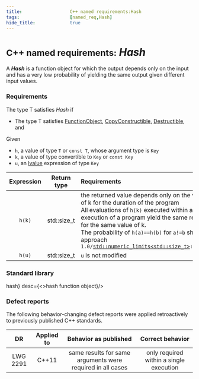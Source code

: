 ```yaml
---
title:                  C++ named requirements:Hash 
tags:                   [named_req,Hash]
hide_title:             true
---
```



# <Since v='cpp11'><small>C++ named requirements:</small> *Hash*</Since>
A ***Hash*** is a function object for which the output depends only on the input and has a very low probability of 
yielding the same output given different input values.

### Requirements
The type T satisfies *Hash* if

* The type T satisfies [FunctionObject](/docs/named_req/FunctionObject), [CopyConstructible](/docs/named_req/CopyConstructible), [Destructible](/docs/named_req/Destructible), and

Given

* `h`, a value of type `T` or `const T`, whose argument type is `Key`
* `k`, a value of type convertible to `Key` or `const Key`
* `u`, an [lvalue](/docs/std/language/value_category) expression of type `Key`

| Expression | Return type |                                                                                                                                                 Requirements                                                                                                                                                |
|:----------:|:-----------:|:-----------------------------------------------------------------------------------------------------------------------------------------------------------------------------------------------------------------------------------------------------------------------------------------------------------|
| `h(k)`       | std::size_t | the returned value depends only on the value of k for the duration of the program <br/> All evaluations of `h(k)` executed within a given execution of a program yield the same result for the same value of k. <br/> The probability of `h(a)==h(b)` for `a!=b` should approach <code>1.0/<a href="/docs/std/types/numeric_limits">std::numeric_limits</a><a href="/docs/std/types/size_t">&lt;std::size_t&gt;</a>::max().</code> |
| `h(u)`       | std::size_t | `u` is not modified                                                                                                                                                                                                                                                                                           |

### Standard library
<SymbolTable noTraits>
    <Symbol autoLink linkName="/docs/std/utility/hash" name={<>hash<Version v='cpp11'></Version></>} desc={<>hash function object</>}/>
</SymbolTable>

### Defect reports
The following behavior-changing defect reports were applied retroactively to previously published C++ standards.

|    DR    | Applied to |                    Behavior as published                   |             Correct behavior            |
|:--------:|:----------:|:----------------------------------------------------------:|:---------------------------------------:|
| LWG 2291 | C++11      | same results for same arguments were required in all cases | only required within a single execution |
